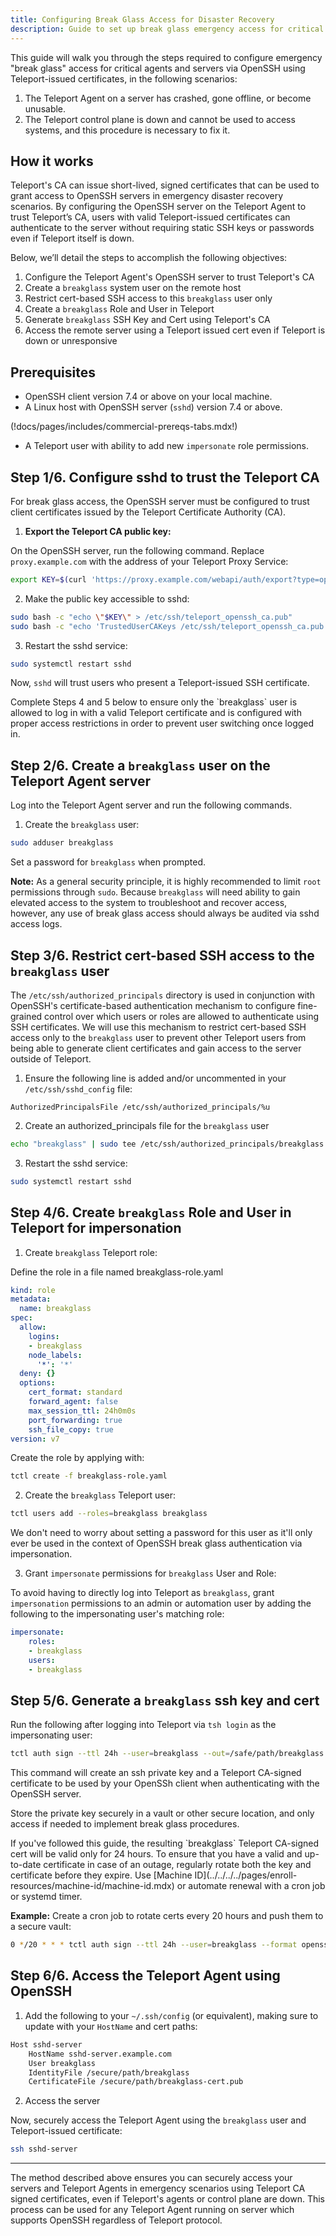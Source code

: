 ```yaml
---
title: Configuring Break Glass Access for Disaster Recovery
description: Guide to set up break glass emergency access for critical systems if Teleport becomes unavailable.
---
```


This guide will walk you through the steps required to configure emergency "break glass" access for critical agents and servers via OpenSSH using Teleport-issued certificates, in the following scenarios:

1. The Teleport Agent on a server has crashed, gone offline, or become unusable.
2. The Teleport control plane is down and cannot be used to access systems, and this procedure is necessary to fix it.

## How it works

Teleport's CA can issue short-lived, signed certificates that can be used to grant access to OpenSSH servers in emergency disaster recovery scenarios. By configuring the OpenSSH server on the Teleport Agent to trust Teleport’s CA, users with valid Teleport-issued certificates can authenticate to the server without requiring static SSH keys or passwords even if Teleport itself is down.

Below, we’ll detail the steps to accomplish the following objectives:

1. Configure the Teleport Agent's OpenSSH server to trust Teleport's CA
2. Create a `breakglass` system user on the remote host
3. Restrict cert-based SSH access to this `breakglass` user only
4. Create a `breakglass` Role and User in Teleport
5. Generate `breakglass` SSH Key and Cert using Teleport's CA
6. Access the remote server using a Teleport issued cert even if Teleport is down or unresponsive

## Prerequisites

- OpenSSH client version 7.4 or above on your local machine.
- A Linux host with OpenSSH server (`sshd`) version 7.4 or above.

(!docs/pages/includes/commercial-prereqs-tabs.mdx!)
- A Teleport user with ability to add new `impersonate` role permissions.

## Step 1/6. Configure sshd to trust the Teleport CA

For break glass access, the OpenSSH server must be configured to trust client certificates issued by the Teleport Certificate Authority (CA).

1. **Export the Teleport CA public key:**

On the OpenSSH server, run the following command. Replace `proxy.example.com` with the address of your Teleport Proxy Service:

```bash
export KEY=$(curl 'https://proxy.example.com/webapi/auth/export?type=openssh' | sed "s/cert-authority\ //")
```

2. Make the public key accessible to sshd:

```bash
sudo bash -c "echo \"$KEY\" > /etc/ssh/teleport_openssh_ca.pub"
sudo bash -c "echo 'TrustedUserCAKeys /etc/ssh/teleport_openssh_ca.pub' >> /etc/ssh/sshd_config"
```

3. Restart the sshd service:

```bash
sudo systemctl restart sshd
```

Now, `sshd` will trust users who present a Teleport-issued SSH certificate.

<Admonition type="important">
Complete Steps 4 and 5 below to ensure only the `breakglass` user is allowed to log in with a valid Teleport certificate and is configured with proper access restrictions in order to prevent user switching once logged in. 
</Admonition>

## Step 2/6. Create a `breakglass` user on the Teleport Agent server

Log into the Teleport Agent server and run the following commands.

1. Create the `breakglass` user:

```bash
sudo adduser breakglass
```

Set a password for `breakglass` when prompted.

**Note:** As a general security principle, it is highly recommended to limit `root` permissions through `sudo`. Because `breakglass` will need ability to gain elevated access to the system to troubleshoot and recover access, however, any use of break glass access should always be audited via sshd access logs. 

## Step 3/6. Restrict cert-based SSH access to the `breakglass` user

The `/etc/ssh/authorized_principals` directory is used in conjunction with OpenSSH's certificate-based authentication mechanism to configure fine-grained control over which users or roles are allowed to authenticate using SSH certificates.
We will use this mechanism to restrict cert-based SSH access only to the `breakglass` user to prevent other Teleport users from being able to generate client certificates and gain access to the server outside of Teleport.

1. Ensure the following line is added and/or uncommented in your `/etc/ssh/sshd_config` file:

```
AuthorizedPrincipalsFile /etc/ssh/authorized_principals/%u
```

2. Create an authorized_principals file for the `breakglass` user 

```bash
echo "breakglass" | sudo tee /etc/ssh/authorized_principals/breakglass
```

3. Restart the sshd service:

```bash
sudo systemctl restart sshd
```

## Step 4/6. Create `breakglass` Role and User in Teleport for impersonation

1. Create `breakglass` Teleport role:

Define the role in a file named breakglass-role.yaml

```yaml
kind: role
metadata:
  name: breakglass
spec:
  allow:
    logins:
    - breakglass
    node_labels:
      '*': '*'
  deny: {}
  options:
    cert_format: standard
    forward_agent: false
    max_session_ttl: 24h0m0s
    port_forwarding: true
    ssh_file_copy: true
version: v7
```

Create the role by applying with:

```bash
tctl create -f breakglass-role.yaml
```

2. Create the `breakglass` Teleport user:

```bash
tctl users add --roles=breakglass breakglass
```

We don't need to worry about setting a password for this user as it'll only ever be used in the context of OpenSSH break glass authentication via impersonation.

3. Grant `impersonate` permissions for `breakglass` User and Role:

To avoid having to directly log into Teleport as `breakglass`, grant `impersonation` permissions to an admin or automation user by adding the following to the impersonating user's matching role:

```yaml
impersonate:
    roles:
    - breakglass
    users:
    - breakglass
```

## Step 5/6. Generate a `breakglass` ssh key and cert

Run the following after logging into Teleport via `tsh login` as the impersonating user:

```bash
tctl auth sign --ttl 24h --user=breakglass --out=/safe/path/breakglass --format openssh
```

This command will create an ssh private key and a Teleport CA-signed certificate to be used by your OpenSSh client when authenticating with the OpenSSH server.

Store the private key securely in a vault or other secure location, and only access if needed to implement break glass procedures. 

<Admonition type="tip">
If you've followed this guide, the resulting `breakglass` Teleport CA-signed cert will be valid only for 24 hours. To ensure that you have a valid and up-to-date certificate in case of an outage, regularly rotate both the key and certificate before they expire. Use [Machine ID](../../../../pages/enroll-resources/machine-id/machine-id.mdx) or automate renewal with a cron job or systemd timer.

**Example:** Create a cron job to rotate certs every 20 hours and push them to a secure vault: 

```bash
0 */20 * * * tctl auth sign --ttl 24h --user=breakglass --format openssh | vault kv put secret/breakglass breakglass=- >> /var/log/vault-cron.log 2>&1
```
</Admonition>


## Step 6/6. Access the Teleport Agent using OpenSSH

1. Add the following to your `~/.ssh/config` (or equivalent), making sure to update with your `HostName` and cert paths:

```bash
Host sshd-server
    HostName sshd-server.example.com
    User breakglass
    IdentityFile /secure/path/breakglass
    CertificateFile /secure/path/breakglass-cert.pub
```

2. Access the server

Now, securely access the Teleport Agent using the `breakglass` user and Teleport-issued certificate:

```bash
ssh sshd-server
```

---

The method described above ensures you can securely access your servers and Teleport Agents in emergency scenarios using Teleport CA signed certificates, even if Teleport's agents or control plane are down. This process can be used for any Teleport Agent running on server which supports OpenSSH regardless of Teleport protocol. 